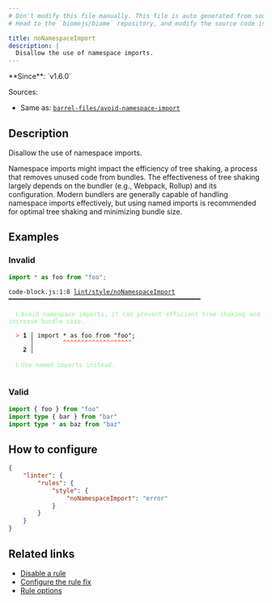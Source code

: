 ```yaml
---
# Don't modify this file manually. This file is auto generated from source, and you will lose your changes next time the website is built.
# Head to the `biomejs/biome` repository, and modify the source code in there.

title: noNamespaceImport
description: |
  Disallow the use of namespace imports.
---
```


<Tabs>
<TabItem label="JavaScript (and super languages)" icon="seti:javascript">
**Since**: `v1.6.0`

Sources: 
- Same as: <a href="https://github.com/thepassle/eslint-plugin-barrel-files/blob/main/docs/rules/avoid-namespace-import.md" target="_blank"><code>barrel-files/avoid-namespace-import</code></a>

## Description
Disallow the use of namespace imports.

Namespace imports might impact the efficiency of tree shaking, a process that removes unused code from bundles.
The effectiveness of tree shaking largely depends on the bundler (e.g., Webpack, Rollup) and its configuration.
Modern bundlers are generally capable of handling namespace imports effectively, but using named imports is recommended for optimal tree shaking and minimizing bundle size.

## Examples

### Invalid

```js
import * as foo from "foo";
```

<pre class="language-text"><code class="language-text">code-block.js:1:8 <a href="https://biomejs.dev/linter/rules/no-namespace-import">lint/style/noNamespaceImport</a> ━━━━━━━━━━━━━━━━━━━━━━━━━━━━━━━━━━━━━━━━━━━━━━━━━━━━━<br /><br />  <strong><span style="color: lightgreen;">ℹ</span></strong> <span style="color: lightgreen;">Avoid namespace imports, it can prevent efficient tree shaking and increase bundle size.</span><br />  <br />  <strong><span style="color: Tomato;">&gt;</span></strong> <strong>1 │ </strong>import &#42; as foo from &quot;foo&quot;;<br />   <strong>   │ </strong>       <strong><span style="color: Tomato;">^</span></strong><strong><span style="color: Tomato;">^</span></strong><strong><span style="color: Tomato;">^</span></strong><strong><span style="color: Tomato;">^</span></strong><strong><span style="color: Tomato;">^</span></strong><strong><span style="color: Tomato;">^</span></strong><strong><span style="color: Tomato;">^</span></strong><strong><span style="color: Tomato;">^</span></strong><strong><span style="color: Tomato;">^</span></strong><strong><span style="color: Tomato;">^</span></strong><strong><span style="color: Tomato;">^</span></strong><strong><span style="color: Tomato;">^</span></strong><strong><span style="color: Tomato;">^</span></strong><strong><span style="color: Tomato;">^</span></strong><strong><span style="color: Tomato;">^</span></strong><strong><span style="color: Tomato;">^</span></strong><strong><span style="color: Tomato;">^</span></strong><strong><span style="color: Tomato;">^</span></strong><strong><span style="color: Tomato;">^</span></strong><br />    <strong>2 │ </strong><br />  <br />  <strong><span style="color: lightgreen;">ℹ</span></strong> <span style="color: lightgreen;">Use named imports instead.</span><br />  <br /></code></pre>

### Valid

```ts
import { foo } from "foo"
import type { bar } from "bar"
import type * as baz from "baz"
```

## How to configure
```json title="biome.json"
{
	"linter": {
		"rules": {
			"style": {
				"noNamespaceImport": "error"
			}
		}
	}
}

```
## Related links

- [Disable a rule](/linter/#disable-a-lint-rule)
- [Configure the rule fix](/linter#configure-the-rule-fix)
- [Rule options](/linter/#rule-options)

</TabItem>
</Tabs>

